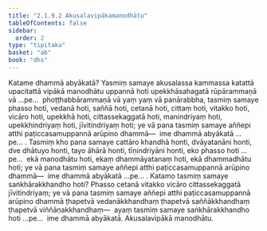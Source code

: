 ```yaml
---
title: "2.1.9.2 Akusalavipākamanodhātu"
tableOfContents: false
sidebar:
  order: 2
type: "tipitaka"
basket: "ab"
book: "dhs"
---
```



<DynamicBreadcrumb />

<Division number="562" book="dhs">

<Paragraph number="1060" book="dhs">
Katame dhammā abyākatā? Yasmiṃ samaye akusalassa kammassa katattā upacitattā vipākā manodhātu uppannā hoti upekkhāsahagatā rūpārammaṇā vā …pe…  phoṭṭhabbārammaṇā vā yaṃ yaṃ vā panārabbha, tasmiṃ samaye phasso hoti, vedanā hoti, saññā hoti, cetanā hoti, cittaṃ hoti, vitakko hoti, vicāro hoti, upekkhā hoti, cittassekaggatā hoti, manindriyaṃ hoti, upekkhindriyaṃ hoti, jīvitindriyaṃ hoti; ye vā pana tasmiṃ samaye aññepi atthi paṭiccasamuppannā arūpino dhammā—  ime dhammā abyākatā …pe… .
</Paragraph>

<Paragraph number="1061" book="dhs">
Tasmiṃ kho pana samaye cattāro khandhā honti, dvāyatanāni honti, dve dhātuyo honti, tayo āhārā honti, tīṇindriyāni honti, eko phasso hoti …pe…  ekā manodhātu hoti, ekaṃ dhammāyatanaṃ hoti, ekā dhammadhātu hoti; ye vā pana tasmiṃ samaye aññepi atthi paṭiccasamuppannā arūpino dhammā—  ime dhammā abyākatā …pe… .
</Paragraph>

</Division>
<Division number="563" book="dhs">

<Paragraph number="1062" book="dhs">
Katamo tasmiṃ samaye saṅkhārakkhandho hoti? Phasso cetanā vitakko vicāro cittassekaggatā jīvitindriyaṃ; ye vā pana tasmiṃ samaye aññepi atthi paṭiccasamuppannā arūpino dhammā ṭhapetvā vedanākkhandhaṃ ṭhapetvā saññākkhandhaṃ ṭhapetvā viññāṇakkhandhaṃ—  ayaṃ tasmiṃ samaye saṅkhārakkhandho hoti …pe…  ime dhammā abyākatā.

</Paragraph>
</Division>

<Paragraph number="1063" type="center" book="dhs">
Akusalavipākā manodhātu.
</Paragraph>